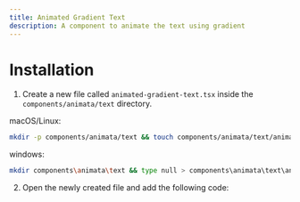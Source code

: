 ```yaml
---
title: Animated Gradient Text
description: A component to animate the text using gradient
---
```


<ComponentPreview name="text-animated-gradient-text--docs" />

# Installation

1. Create a new file called `animated-gradient-text.tsx` inside the `components/animata/text` directory.

macOS/Linux:

```bash
mkdir -p components/animata/text && touch components/animata/text/animated-gradient-text.tsx
```

windows:

```bash
mkdir components\animata\text && type null > components\animata\text\animated-gradient-text.tsx
```

2. Open the newly created file and add the following code:

```jsx file=<rootDir>/animata/text/animated-gradient-text.tsx

```
